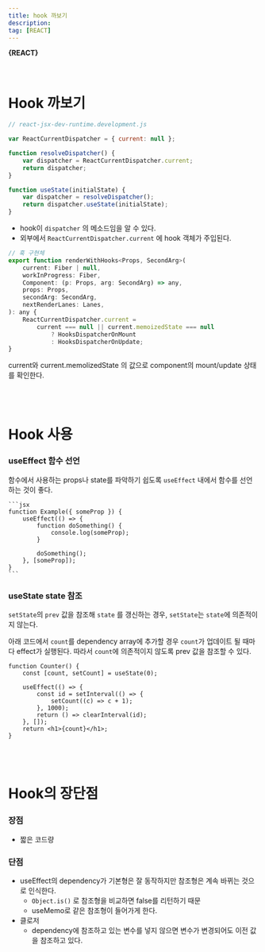 ```yaml
---
title: hook 까보기
description:
tag: [REACT]
---
```


**{REACT}**

<br />

# Hook 까보기

```js
// react-jsx-dev-runtime.development.js

var ReactCurrentDispatcher = { current: null };

function resolveDispatcher() {
    var dispatcher = ReactCurrentDispatcher.current;
    return dispatcher;
}

function useState(initialState) {
    var dispatcher = resolveDispatcher();
    return dispatcher.useState(initialState);
}
```

-   hook이 `dispatcher` 의 메소드임을 알 수 있다.
-   외부에서 `ReactCurrentDispatcher.current` 에 hook 객체가 주입된다.

```js
// 훅 구현체
export function renderWithHooks<Props, SecondArg>(
    current: Fiber | null,
    workInProgress: Fiber,
    Component: (p: Props, arg: SecondArg) => any,
    props: Props,
    secondArg: SecondArg,
    nextRenderLanes: Lanes,
): any {
    ReactCurrentDispatcher.current =
        current === null || current.memoizedState === null
            ? HooksDispatcherOnMount
            : HooksDispatcherOnUpdate;
}
```

current와 current.memolizedState 의 값으로 component의 mount/update 상태를 확인한다.

<br />
<br />

# Hook 사용

### useEffect 함수 선언

함수에서 사용하는 props나 state를 파악하기 쉽도록 `useEffect` 내에서 함수를 선언하는 것이 좋다.

    ```jsx
    function Example({ someProp }) {
        useEffect(() => {
            function doSomething() {
                console.log(someProp);
            }

            doSomething();
        }, [someProp]);
    }
    ```

### useState state 참조

`setState`의 `prev` 값을 참조해 `state` 를 갱신하는 경우, `setState`는 `state`에 의존적이지 않는다.

아래 코드에서 `count`를 dependency array에 추가할 경우 `count`가 업데이트 될 때마다 effect가 실행된다.
따라서 `count`에 의존적이지 않도록 prev 값을 참조할 수 있다.

```
function Counter() {
    const [count, setCount] = useState(0);

    useEffect(() => {
        const id = setInterval(() => {
            setCount((c) => c + 1);
        }, 1000);
        return () => clearInterval(id);
    }, []);
    return <h1>{count}</h1>;
}
```

<br />
<br />

# Hook의 장단점

### 장점

-   짧은 코드량

### 단점

-   useEffect의 dependency가 기본형은 잘 동작하지만 참조형은 계속 바뀌는 것으로 인식한다.
    -   `Object.is()` 로 참조형을 비교하면 false를 리턴하기 때문
    -   useMemo로 같은 참조형이 들어가게 한다.
-   클로저
    -   dependency에 참조하고 있는 변수를 넣지 않으면 변수가 변경되어도 이전 값을 참조하고 있다.
